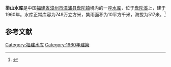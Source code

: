 {{Infobox Reservoir 
|name = 梁山水库
|nickname = 
|image = 
|image_caption = 
|map = 
|map_caption = 
|pushpin_map = China Fujian
|pushpin_map_caption = 
|code = BGD56001033
|class = 
|location_of_reservoir = [[福建省|福建省]][[漳州市|漳州市]][[漳浦县|漳浦县]][[盘陀镇|盘陀镇]]
|location_of_dam = 
|inflow = 
|outflow = 
|catchment_area = 10
|reservoir_area = 
|mean_depth = 
|maximum_depth = 
|flood_level = 
|normal_water_level = 
|dead_water_level = 
|water_quality = 
|island = 
|maximum_storage_capacity = 
|normal_storage_capacity = 749万
|dead_storage_capacity = 
|type_of_dam = 
|elevation_of_dam = 
|height_of_dam = 
|length_of_dam = 
|width_of_dam = 
|installed_capacity = 
|irrigated_area =
|start = 
|complete = 1960年
|cost = 
|emigrate = 
|latd = 24.0347
|latm = 
|lats = 
|latNS = N
|longd = 117.4708
|longm = 
|longs = 
|longEW = E
|website = 
|footnotes = 
}}
<mapframe latitude="24.0347" longitude="117.4708" zoom="14" width="280" height="300" align="right" />
'''梁山水库'''是中国[[福建省|福建省]][[漳州市|漳州市]][[漳浦县|漳浦县]][[盘陀镇|盘陀镇]]境内的一座[[水库|水库]]，位于[[盘陀溪|盘陀溪]]上，建于1960年。水库正常库容为749万立方米，集雨面积为10平方千米，海拔为517米。<ref>{{cite web|url=http://brim.ihb.ac.cn/12/CN/12.asp |title=中国大中型水库基本特征数据库 |work=中国生物多样性信息系统内陆水体生物学分部 |deadurl=yes |archiveurl=https://web.archive.org/web/20120402061833/http://brim.ihb.ac.cn/12/CN/12.asp |archivedate=2012-04-02 }}</ref>
== 参考文献 ==
{{Reflist}}

{{福建小作品}}

[[Category:福建水库|Category:福建水库]]
[[Category:1960年建築|Category:1960年建築]]